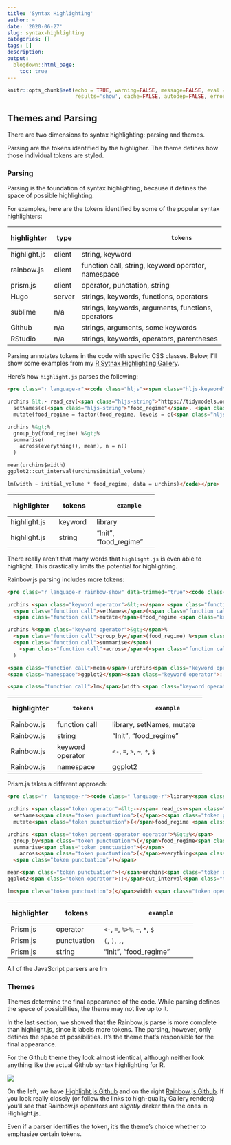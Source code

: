 ```yaml
---
title: 'Syntax Highlighting'
author: ~
date: '2020-06-27'
slug: syntax-highlighting
categories: []
tags: []
description:
output:
  blogdown::html_page:
    toc: true
---
```


```r
knitr::opts_chunk$set(echo = TRUE, warning=FALSE, message=FALSE, eval = FALSE,
                      results='show', cache=FALSE, autodep=FALSE, error = TRUE)
```

## Themes and Parsing

There are two dimensions to syntax highlighting: parsing and themes.

Parsing are the tokens identified by the highligher. The theme defines
how those individual tokens are styled.

### Parsing

Parsing is the foundation of syntax highlighting, because it defines the space
of possible highlighting.

For examples,
here are the tokens identified by some of the popular syntax highlighters:

+--------------+--------+----------------------------------------------------+
| highlighter  |  type  |                       tokens                       |
+==============+========+====================================================+
| highlight.js | client | string,                                            |
|              |        | keyword                                            |
+--------------+--------+----------------------------------------------------+
| rainbow.js   | client | function call, string, keyword operator, namespace |
+--------------+--------+----------------------------------------------------+
| prism.js     | client | operator, punctation, string                       |
+--------------+--------+----------------------------------------------------+
| Hugo         | server | strings,                                           |
|              |        | keywords,                                          |
|              |        | functions,                                         |
|              |        | operators                                          |
+--------------+--------+----------------------------------------------------+
| sublime      | n/a    | strings,                                           |
|              |        | keywords,                                          |
|              |        | arguments,                                         |
|              |        | functions,                                         |
|              |        | operators                                          |
|              |        |                                                    |
+--------------+--------+----------------------------------------------------+
| Github       | n/a    | strings,                                           |
|              |        | arguments,                                         |
|              |        | some keywords                                      |
+--------------+--------+----------------------------------------------------+
| RStudio      | n/a    | strings,                                           |
|              |        | keywords,                                          |
|              |        | operators,                                         |
|              |        | parentheses                                        |
+--------------+--------+----------------------------------------------------+

Parsing annotates tokens in the code with specific CSS classes. Below,
I'll show some examples from my [R Sytnax Highlighting Gallery](/projects/r-syntax-highlighting-gallery).

Here's how `highlight.js` parses the following:

```html
<pre class="r language-r"><code class="hljs"><span class="hljs-keyword">library</span>(tidyverse)

urchins &lt;- read_csv(<span class="hljs-string">"https://tidymodels.org/start/models/urchins.csv"</span>) %&gt;%
  setNames(c(<span class="hljs-string">"food_regime"</span>, <span class="hljs-string">"initial_volume"</span>, <span class="hljs-string">"width"</span>)) %&gt;%
  mutate(food_regime = factor(food_regime, levels = c(<span class="hljs-string">"Init"</span>, <span class="hljs-string">"Low"</span>, <span class="hljs-string">"High"</span>)))

urchins %&gt;%
  group_by(food_regime) %&gt;%
  summarise(
    across(everything(), mean), n = n()
  )

mean(urchins$width)
ggplot2::cut_interval(urchins$initial_volume)

lm(width ~ initial_volume * food_regime, data = urchins)</code></pre>
```

+--------------+---------+-----------------------+
| highlighter  |  tokens |        example        |
+==============+=========+=======================+
| highlight.js | keyword | library               |
+--------------+---------+-----------------------+
| highlight.js | string  | "Init", "food_regime" |
+--------------+---------+-----------------------+

There really aren't that many words that `highlight.js` is even able to
highlight. This drastically limits the potential for highlighting.


Rainbow.js parsing includes more tokens:
```html
<pre class="r language-r rainbow-show" data-trimmed="true"><code class="rainbow rainbow-show"><span class="function call">library</span>(tidyverse)

urchins <span class="keyword operator">&lt;-</span> <span class="function call">read_csv</span>(<span class="string">"https://tidymodels.org/start/models/urchins.csv"</span>) %<span class="keyword operator">&gt;</span>%
  <span class="function call">setNames</span>(<span class="function call">c</span>(<span class="string">"food_regime"</span>, <span class="string">"initial_volume"</span>, <span class="string">"width"</span>)) %<span class="keyword operator">&gt;</span>%
  <span class="function call">mutate</span>(food_regime <span class="keyword operator">=</span> <span class="function call">factor</span>(food_regime, levels <span class="keyword operator">=</span> <span class="function call">c</span>(<span class="string">"Init"</span>, <span class="string">"Low"</span>, <span class="string">"High"</span>)))

urchins %<span class="keyword operator">&gt;</span>%
  <span class="function call">group_by</span>(food_regime) %<span class="keyword operator">&gt;</span>%
  <span class="function call">summarise</span>(
    <span class="function call">across</span>(<span class="function call">everything</span>(), mean), n <span class="keyword operator">=</span> <span class="function call">n</span>()
  )

<span class="function call">mean</span>(urchins<span class="keyword operator">$</span>width)
<span class="namespace">ggplot2</span><span class="keyword operator">::</span><span class="function call">cut_interval</span>(urchins<span class="keyword operator">$</span>initial_volume)

<span class="function call">lm</span>(width <span class="keyword operator">~</span> initial_volume <span class="keyword operator">*</span> food_regime, data <span class="keyword operator">=</span> urchins)</code><div class="preloader"><div></div><div></div><div></div><div></div><div></div><div></div><div></div></div></pre>```
```

+-------------+------------------+-------------------------------+
| highlighter |      tokens      |            example            |
+=============+==================+===============================+
| Rainbow.js  | function call    | library, setNames, mutate     |
+-------------+------------------+-------------------------------+
| Rainbow.js  | string           | "Init", "food_regime"         |
+-------------+------------------+-------------------------------+
| Rainbow.js  | keyword operator | `<-`, `=`, `>`, `~`, `*`, `$` |
+-------------+------------------+-------------------------------+
| Rainbow.js  | namespace        | ggplot2                       |
+-------------+------------------+-------------------------------+

Prism.js takes a different approach:

```html
<pre class="r  language-r"><code class=" language-r">library<span class="token punctuation">(</span>tidyverse<span class="token punctuation">)</span>

urchins <span class="token operator">&lt;-</span> read_csv<span class="token punctuation">(</span><span class="token string">"https://tidymodels.org/start/models/urchins.csv"</span><span class="token punctuation">)</span> <span class="token percent-operator operator">%&gt;%</span>
  setNames<span class="token punctuation">(</span>c<span class="token punctuation">(</span><span class="token string">"food_regime"</span><span class="token punctuation">,</span> <span class="token string">"initial_volume"</span><span class="token punctuation">,</span> <span class="token string">"width"</span><span class="token punctuation">)</span><span class="token punctuation">)</span> <span class="token percent-operator operator">%&gt;%</span>
  mutate<span class="token punctuation">(</span>food_regime <span class="token operator">=</span> factor<span class="token punctuation">(</span>food_regime<span class="token punctuation">,</span> levels <span class="token operator">=</span> c<span class="token punctuation">(</span><span class="token string">"Init"</span><span class="token punctuation">,</span> <span class="token string">"Low"</span><span class="token punctuation">,</span> <span class="token string">"High"</span><span class="token punctuation">)</span><span class="token punctuation">)</span><span class="token punctuation">)</span>

urchins <span class="token percent-operator operator">%&gt;%</span>
  group_by<span class="token punctuation">(</span>food_regime<span class="token punctuation">)</span> <span class="token percent-operator operator">%&gt;%</span>
  summarise<span class="token punctuation">(</span>
    across<span class="token punctuation">(</span>everything<span class="token punctuation">(</span><span class="token punctuation">)</span><span class="token punctuation">,</span> mean<span class="token punctuation">)</span><span class="token punctuation">,</span> n <span class="token operator">=</span> n<span class="token punctuation">(</span><span class="token punctuation">)</span>
  <span class="token punctuation">)</span>

mean<span class="token punctuation">(</span>urchins<span class="token operator">$</span>width<span class="token punctuation">)</span>
ggplot2<span class="token operator">::</span>cut_interval<span class="token punctuation">(</span>urchins<span class="token operator">$</span>initial_volume<span class="token punctuation">)</span>

lm<span class="token punctuation">(</span>width <span class="token operator">~</span> initial_volume <span class="token operator">*</span> food_regime<span class="token punctuation">,</span> data <span class="token operator">=</span> urchins<span class="token punctuation">)</span></code></pre>
```

+-------------+-------------+---------------------------------+
| highlighter |    tokens   |             example             |
+=============+=============+=================================+
| Prism.js    | operator    | `<-`, `=`, `%>%`, `~`, `*`, `$` |
+-------------+-------------+---------------------------------+
| Prism.js    | punctuation | `(`, `)`, `,`,                  |
+-------------+-------------+---------------------------------+
| Prism.js    | string      | "Init", "food_regime"           |
+-------------+-------------+---------------------------------+

All of the JavaScript parsers are lm

### Themes

Themes determine the final appearance of the code. While parsing defines
the space of possibilities, the theme may not live up to it.

In the last section, we showed that the Rainbow.js parse is more complete
than highlight.js, since it labels more tokens. The parsing, however,
only defines the space of possibilities. It's the theme that's responsible
for the final appearance.

For the Github theme they look almost identical, although neither look anything
like the actual Github syntax highlighting for R.

![](highlightjs-rainbowjs.svg)

On the left, we have [Highlight.js Github](/projects/r-syntax-highlighting-gallery/highlight.js-github/)
and on the right [Rainbow.js Github](/projects/r-syntax-highlighting-gallery/rainbow-github/).
If you look really closely (or follow the links to high-quality Gallery renders)
you'll see that Rainbow.js operators are _slightly_ darker than the ones in
Highlight.js.

Even if a parser identifies the token, it's the theme's choice whether to
emphasize certain tokens.
